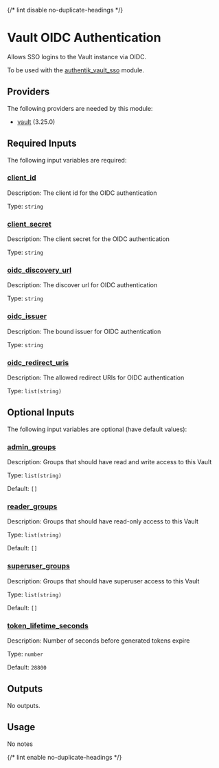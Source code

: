 
{/* lint disable no-duplicate-headings */}

# Vault OIDC Authentication

<ModuleHeader name="vault_auth_oidc" sourceHref="https://github.com/Panfactum/stack/tree/__PANFACTUM_VERSION_EDGE__/packages/infrastructure/vault_auth_oidc" status="stable" type="live" />

Allows SSO logins to the Vault instance via OIDC.

To be used with the [authentik\_vault\_sso](/docs/reference/infrastructure-modules/authentik/authentik_vault_sso) module.

## Providers

The following providers are needed by this module:

* [vault](https://registry.terraform.io/providers/hashicorp/vault/3.25.0/docs) (3.25.0)

## Required Inputs

The following input variables are required:

### <a name="input_client_id" /> [client\_id](#input_client_id)

Description: The client id for the OIDC authentication

Type: `string`

### <a name="input_client_secret" /> [client\_secret](#input_client_secret)

Description: The client secret for the OIDC authentication

Type: `string`

### <a name="input_oidc_discovery_url" /> [oidc\_discovery\_url](#input_oidc_discovery_url)

Description: The discover url for OIDC authentication

Type: `string`

### <a name="input_oidc_issuer" /> [oidc\_issuer](#input_oidc_issuer)

Description: The bound issuer for OIDC authentication

Type: `string`

### <a name="input_oidc_redirect_uris" /> [oidc\_redirect\_uris](#input_oidc_redirect_uris)

Description: The allowed redirect URIs for OIDC authentication

Type: `list(string)`

## Optional Inputs

The following input variables are optional (have default values):

### <a name="input_admin_groups" /> [admin\_groups](#input_admin_groups)

Description: Groups that should have read and write access to this Vault

Type: `list(string)`

Default: `[]`

### <a name="input_reader_groups" /> [reader\_groups](#input_reader_groups)

Description: Groups that should have read-only access to this Vault

Type: `list(string)`

Default: `[]`

### <a name="input_superuser_groups" /> [superuser\_groups](#input_superuser_groups)

Description: Groups that should have superuser access to this Vault

Type: `list(string)`

Default: `[]`

### <a name="input_token_lifetime_seconds" /> [token\_lifetime\_seconds](#input_token_lifetime_seconds)

Description: Number of seconds before generated tokens expire

Type: `number`

Default: `28800`

## Outputs

No outputs.

## Usage

No notes

{/* lint enable no-duplicate-headings */}
